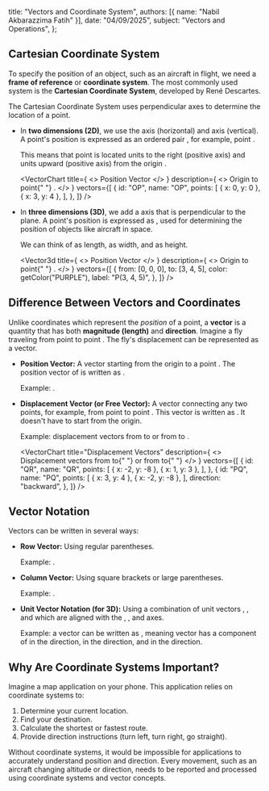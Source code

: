 
  title: "Vectors and Coordinate System",
  authors: [{ name: "Nabil Akbarazzima Fatih" }],
  date: "04/09/2025",
  subject: "Vectors and Operations",
};

## Cartesian Coordinate System

To specify the position of an object, such as an aircraft in flight, we need a **frame of reference** or **coordinate system**. The most commonly used system is the **Cartesian Coordinate System**, developed by René Descartes.

The Cartesian Coordinate System uses perpendicular axes to determine the location of a point.

- In **two dimensions (2D)**, we use the <InlineMath math="x" /> axis (horizontal) and <InlineMath math="y" /> axis (vertical). A point's position is expressed as an ordered pair <InlineMath math="(x, y)" />, for example, point <InlineMath math="P(3, 4)" />.

  This means that point <InlineMath math="P" /> is located <InlineMath math="3" /> units to the right (positive <InlineMath math="x" /> axis) and <InlineMath math="4" /> units upward (positive <InlineMath math="y" /> axis) from the origin <InlineMath math="O(0, 0)" />.

  <VectorChart
    title={
      <>
        Position Vector <InlineMath math="P(3, 4)" />
      </>
    }
    description={
      <>
        Origin <InlineMath math="O(0, 0)" /> to point{" "}
        <InlineMath math="P(3, 4)" />.
      </>
    }
    vectors={[
      {
        id: "OP",
        name: "OP",
        points: [
          { x: 0, y: 0 },
          { x: 3, y: 4 },
        ],
      },
    ]}
  />

- In **three dimensions (3D)**, we add a <InlineMath math="z" /> axis that is perpendicular to the <InlineMath math="xy" /> plane. A point's position is expressed as <InlineMath math="(x, y, z)" />, used for determining the position of objects like aircraft in space.

  We can think of <InlineMath math="x" /> as length, <InlineMath math="y" /> as width, and <InlineMath math="z" /> as height.

  <Vector3d
    title={
      <>
        Position Vector <InlineMath math="P(3, 4, 5)" />
      </>
    }
    description={
      <>
        Origin <InlineMath math="O(0, 0, 0)" /> to point{" "}
        <InlineMath math="P(3, 4, 5)" />.
      </>
    }
    vectors={[
      {
        from: [0, 0, 0],
        to: [3, 4, 5],
        color: getColor("PURPLE"),
        label: "P(3, 4, 5)",
      },
    ]}
  />

## Difference Between Vectors and Coordinates

Unlike coordinates which represent the _position_ of a point, a **vector** is a quantity that has both **magnitude (length)** and **direction**. Imagine a fly traveling from point <InlineMath math="P(3, 4)" /> to point <InlineMath math="Q(-2, -8)" />. The fly's displacement can be represented as a vector.

- **Position Vector:** A vector starting from the origin <InlineMath math="O(0, 0)" /> to a point <InlineMath math="P(x, y)" />. The position vector of <InlineMath math="P" /> is written as <InlineMath math="\overrightarrow{OP}" />.

  Example: <InlineMath math="\overrightarrow{OP} = (3, 4)" />.

- **Displacement Vector (or Free Vector):** A vector connecting any two points, for example, from point <InlineMath math="P(x_P, y_P)" /> to point <InlineMath math="Q(x_Q, y_Q)" />. This vector is written as <InlineMath math="\overrightarrow{PQ}" />. It doesn't have to start from the origin.

  Example: displacement vectors from <InlineMath math="P(3, 4)" /> to <InlineMath math="Q(-2, -8)" /> or from <InlineMath math="Q(-2, -8)" /> to <InlineMath math="R(1, 3)" />.

  <VectorChart
    title="Displacement Vectors"
    description={
      <>
        Displacement vectors from <InlineMath math="P" /> to{" "}
        <InlineMath math="Q" /> or from <InlineMath math="Q" /> to{" "}
        <InlineMath math="R" />
      </>
    }
    vectors={[
      {
        id: "QR",
        name: "QR",
        points: [
          { x: -2, y: -8 },
          { x: 1, y: 3 },
        ],
      },
      {
        id: "PQ",
        name: "PQ",
        points: [
          { x: 3, y: 4 },
          { x: -2, y: -8 },
        ],
        direction: "backward",
      },
    ]}
  />

## Vector Notation

Vectors can be written in several ways:

- **Row Vector:** Using regular parentheses.

  Example: <InlineMath math="\overrightarrow{OP} = (3, 4)" />.

- **Column Vector:** Using square brackets or large parentheses.

  Example: <InlineMath math="\overrightarrow{OP} = \begin{pmatrix} 3 \\ 4 \end{pmatrix}" />.

- **Unit Vector Notation (for 3D):** Using a combination of unit vectors <InlineMath math="\mathbf{i}" />, <InlineMath math="\mathbf{j}" />, and <InlineMath math="\mathbf{k}" /> which are aligned with the <InlineMath math="x" />, <InlineMath math="y" />, and <InlineMath math="z" /> axes.

  Example: a vector <InlineMath math="\overrightarrow{AB}" /> can be written as <InlineMath math="\mathbf{i} - 3\mathbf{j} - 4\mathbf{k}" />, meaning vector <InlineMath math="\overrightarrow{AB}" /> has a component of <InlineMath math="1" /> in the <InlineMath math="x" /> direction, <InlineMath math="-3" /> in the <InlineMath math="y" /> direction, and <InlineMath math="-4" /> in the <InlineMath math="z" /> direction.

## Why Are Coordinate Systems Important?

Imagine a map application on your phone. This application relies on coordinate systems to:

1.  Determine your current location.
2.  Find your destination.
3.  Calculate the shortest or fastest route.
4.  Provide direction instructions (turn left, turn right, go straight).

Without coordinate systems, it would be impossible for applications to accurately understand position and direction. Every movement, such as an aircraft changing altitude or direction, needs to be reported and processed using coordinate systems and vector concepts.
